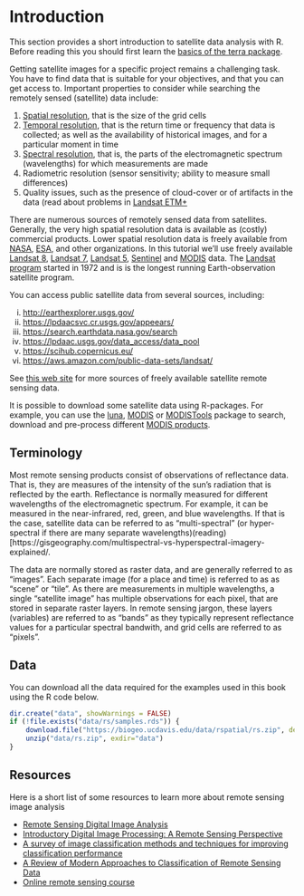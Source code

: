 # Introduction

This section provides a short introduction to satellite data analysis with R. Before reading this you should first learn the [basics of the terra package](http://rspatial.org/terra/). 

Getting satellite images for a specific project remains a challenging task. You have to find data that is suitable for your objectives, and that you can get access to. Important properties to consider while searching the remotely sensed (satellite) data include:

1. [Spatial resolution](http://www.nrcan.gc.ca/node/9407), that is the size of the grid cells
2. [Temporal resolution](http://www.seos-project.eu/modules/remotesensing/remotesensing-c03-p05.html), that is the return time or frequency that data is collected; as well as the availability of historical images, and for a particular moment in time 
3. [Spectral resolution](http://www.seos-project.eu/modules/remotesensing/remotesensing-c03-p03.html), that is, the parts of the electromagnetic spectrum (wavelengths) for which measurements are made
4. Radiometric resolution (sensor sensitivity; ability to measure small differences)
5. Quality issues, such as the presence of cloud-cover or of artifacts in the data (read about problems in [Landsat ETM+](http://landsat.usgs.gov/products_slcoffbackground.php)


There are numerous sources of remotely sensed data from satellites. Generally, the very high spatial resolution data is available as (costly) commercial products. Lower spatial resolution data is freely available from [NASA](https://www.nasa.gov/), [ESA](https://www.esa.int/), and other organizations. In this tutorial we'll use freely available [Landsat 8](https://landsat.gsfc.nasa.gov/landsat-8/), [Landsat 7](https://landsat.gsfc.nasa.gov/landsat-7/), [Landsat 5](https://landsat.gsfc.nasa.gov/landsat-5/), [Sentinel](https://earth.esa.int/web/sentinel/user-guides/sentinel-2-msi) and [MODIS](https://lpdaac.usgs.gov/dataset_discovery/modis/modis_products_table) data. The [Landsat program](https://landsat.gsfc.nasa.gov/a-landsat-timeline/) started in 1972 and is is the longest running Earth-observation satellite program.

You can access public satellite data from several sources, including: 

i. <http://earthexplorer.usgs.gov/>
ii. <https://lpdaacsvc.cr.usgs.gov/appeears/>
iii. <https://search.earthdata.nasa.gov/search>
iv. <https://lpdaac.usgs.gov/data_access/data_pool>
v. <https://scihub.copernicus.eu/>
vi. <https://aws.amazon.com/public-data-sets/landsat/>

See [this web site](http://gisgeography.com/free-satellite-imagery-data-list/) for more sources of freely available satellite remote sensing data.

It is possible to download some satellite data using R-packages. For example, you can use the
[luna](https://github.com/rspatial/luna), [MODIS](https://cran.r-project.org/web/packages/MODIS/index.html) or [MODISTools](https://cran.r-project.org/web/packages/MODISTools/index.html) package to search, download and pre-process different [MODIS products](https://lpdaac.usgs.gov/dataset_discovery/modis/modis_products_table).


## Terminology

Most remote sensing products consist of observations of reflectance data. That is, they are measures of the intensity of the sun's radiation that is reflected by the earth. Reflectance is normally measured for different wavelengths of the electromagnetic spectrum. For example, it can be measured in the near-infrared, red, green, and blue wavelengths. If that is the case, satellite data can be referred to as "multi-spectral" (or hyper-spectral if there are many separate wavelengths)(reading)[https://gisgeography.com/multispectral-vs-hyperspectral-imagery-explained/.

The data are normally stored as raster data, and are generally referred to as "images". Each separate image (for a place and time) is referred to as as "scene" or "tile". As there are measurements in multiple wavelengths, a single "satellite image" has multiple observations for each pixel, that are stored in separate raster layers. In remote sensing jargon, these layers (variables) are referred to as "bands" as they typically represent reflectance values for a particular spectral bandwith, and grid cells are referred to as "pixels". 


## Data  

You can download all the data required for the examples used in this book using the R code below.

```r
dir.create("data", showWarnings = FALSE)
if (!file.exists("data/rs/samples.rds")) {
	download.file("https://biogeo.ucdavis.edu/data/rspatial/rs.zip", dest = "data/rs.zip")
	unzip("data/rs.zip", exdir="data")
}

```



## Resources

Here is a short list of some resources to learn more about remote sensing image analysis
  
- [Remote Sensing Digital Image Analysis](http://www.springer.com/us/book/9783642300615)  
- [Introductory Digital Image Processing: A Remote Sensing   Perspective](https://www.pearsonhighered.com/program/Jensen-Introductory-Digital-Image-Processing-A-Remote-Sensing-Perspective-4th-Edition/PGM30020.html)   
- [A survey of image classification methods and techniques for improving classification performance](http://www.tandfonline.com/doi/pdf/10.1080/01431160600746456)  
- [A Review of Modern Approaches to Classification of Remote Sensing Data](http://link.springer.com/chapter/10.1007%2F978-94-007-7969-3_9)  
- [Online remote sensing course](http://nptel.ac.in/courses/105108077/)  

